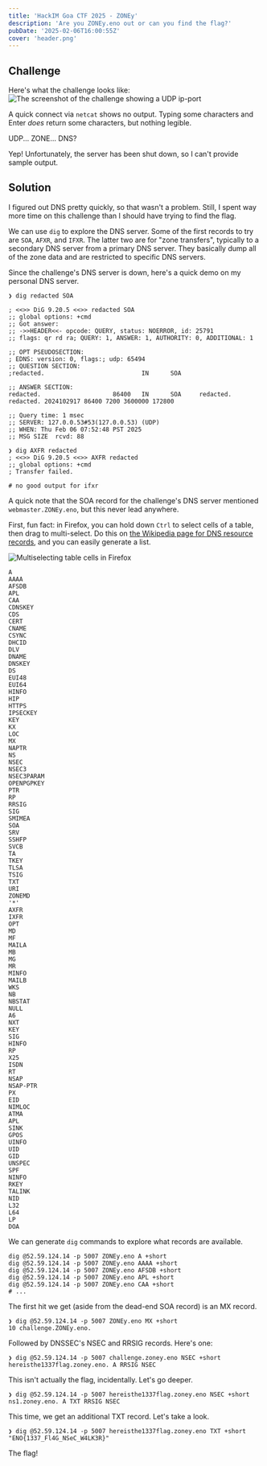 ```yaml
---
title: 'HackIM Goa CTF 2025 - ZONEy'
description: 'Are you ZONEy.eno out or can you find the flag?'
pubDate: '2025-02-06T16:00:55Z'
cover: 'header.png'
---
```


## Challenge


Here's what the challenge looks like:  
<Image src={challenge} alt='The screenshot of the challenge showing a UDP ip-port' />

A quick connect via `netcat` shows no output.
Typing some characters and Enter *does* return some characters, but nothing legible.

UDP... ZONE... DNS?

Yep! Unfortunately, the server has been shut down, so I can't provide sample output.

## Solution
I figured out DNS pretty quickly, so that wasn't a problem.
Still, I spent way more time on this challenge than I should have trying to find the flag.

We can use `dig` to explore the DNS server.
Some of the first records to try are `SOA`, `AFXR`, and `IFXR`.
The latter two are for "zone transfers", typically to a secondary DNS server from a primary DNS server.
They basically dump all of the zone data and are restricted to specific DNS servers.

Since the challenge's DNS server is down, here's a quick demo on my personal DNS server.

```shell
❯ dig redacted SOA

; <<>> DiG 9.20.5 <<>> redacted SOA
;; global options: +cmd
;; Got answer:
;; ->>HEADER<<- opcode: QUERY, status: NOERROR, id: 25791
;; flags: qr rd ra; QUERY: 1, ANSWER: 1, AUTHORITY: 0, ADDITIONAL: 1

;; OPT PSEUDOSECTION:
; EDNS: version: 0, flags:; udp: 65494
;; QUESTION SECTION:
;redacted.                           IN      SOA

;; ANSWER SECTION:
redacted.                    86400   IN      SOA     redacted. redacted. 2024102917 86400 7200 3600000 172800

;; Query time: 1 msec
;; SERVER: 127.0.0.53#53(127.0.0.53) (UDP)
;; WHEN: Thu Feb 06 07:52:48 PST 2025
;; MSG SIZE  rcvd: 88

❯ dig AXFR redacted
; <<>> DiG 9.20.5 <<>> AXFR redacted
;; global options: +cmd
; Transfer failed.

# no good output for ifxr
```

A quick note that the SOA record for the challenge's DNS server mentioned `webmaster.ZONEy.eno`,
but this never lead anywhere.

First, fun fact: in Firefox, you can hold down `Ctrl` to select cells of a table, then drag to multi-select.
Do this on [the Wikipedia page for DNS resource records](https://en.wikipedia.org/wiki/List_of_DNS_record_types),
and you can easily generate a list.

<Image src={multiselect} alt='Multiselecting table cells in Firefox' />

```
A
AAAA
AFSDB
APL
CAA
CDNSKEY
CDS
CERT
CNAME
CSYNC
DHCID
DLV
DNAME
DNSKEY
DS
EUI48
EUI64
HINFO
HIP
HTTPS
IPSECKEY
KEY
KX
LOC
MX
NAPTR
NS
NSEC
NSEC3
NSEC3PARAM
OPENPGPKEY
PTR
RP
RRSIG
SIG
SMIMEA
SOA
SRV
SSHFP
SVCB
TA
TKEY
TLSA
TSIG
TXT
URI
ZONEMD
'*'
AXFR
IXFR
OPT
MD
MF
MAILA
MB
MG
MR
MINFO
MAILB
WKS
NB
NBSTAT
NULL
A6
NXT
KEY
SIG
HINFO
RP
X25
ISDN
RT
NSAP
NSAP-PTR
PX
EID
NIMLOC
ATMA
APL
SINK
GPOS
UINFO
UID
GID
UNSPEC
SPF
NINFO
RKEY
TALINK
NID
L32
L64
LP
DOA
```

We can generate `dig` commands to explore what records are available.

```shell
dig @52.59.124.14 -p 5007 ZONEy.eno A +short
dig @52.59.124.14 -p 5007 ZONEy.eno AAAA +short
dig @52.59.124.14 -p 5007 ZONEy.eno AFSDB +short
dig @52.59.124.14 -p 5007 ZONEy.eno APL +short
dig @52.59.124.14 -p 5007 ZONEy.eno CAA +short
# ...
```

The first hit we get (aside from the dead-end SOA record) is an MX record.

```shell
❯ dig @52.59.124.14 -p 5007 ZONEy.eno MX +short
10 challenge.ZONEy.eno.
```

Followed by DNSSEC's NSEC and RRSIG records. Here's one:
```shell
❯ dig @52.59.124.14 -p 5007 challenge.zoney.eno NSEC +short
hereisthe1337flag.zoney.eno. A RRSIG NSEC
```

This isn't actually the flag, incidentally. Let's go deeper.
```shell
❯ dig @52.59.124.14 -p 5007 hereisthe1337flag.zoney.eno NSEC +short
ns1.zoney.eno. A TXT RRSIG NSEC
```

This time, we get an additional TXT record. Let's take a look.
```shell
❯ dig @52.59.124.14 -p 5007 hereisthe1337flag.zoney.eno TXT +short
"ENO{1337_Fl4G_NSeC_W4LK3R}"
```

The flag!